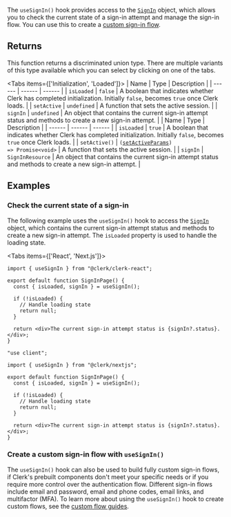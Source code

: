 The `useSignIn()` hook provides access to the [`SignIn`](/docs/references/javascript/sign-in) object, which allows you to check the current state of a sign-in attempt and manage the sign-in flow. You can use this to create a [custom sign-in flow](/docs/custom-flows/overview#sign-in-flow).

## Returns

This function returns a discriminated union type. There are multiple variants of this type available which you can select by clicking on one of the tabs.

<Tabs items={['Initialization', 'Loaded']}>
<Tab>
| Name | Type | Description |
| ------ | ------ | ------ |
| `isLoaded` | `false` | A boolean that indicates whether Clerk has completed initialization. Initially `false`, becomes `true` once Clerk loads. |
| `setActive` | `undefined` | A function that sets the active session. |
| `signIn` | `undefined` | An object that contains the current sign-in attempt status and methods to create a new sign-in attempt. |
</Tab>
<Tab>
| Name | Type | Description |
| ------ | ------ | ------ |
| `isLoaded` | `true` | A boolean that indicates whether Clerk has completed initialization. Initially `false`, becomes `true` once Clerk loads. |
| `setActive()` | <code>([setActiveParams](/docs/references/javascript/types/set-active-params)) => Promise\<void\></code> | A function that sets the active session. |
| `signIn` | `SignInResource` | An object that contains the current sign-in attempt status and methods to create a new sign-in attempt. |
</Tab>
</Tabs>

## Examples

### Check the current state of a sign-in

The following example uses the `useSignIn()` hook to access the [`SignIn`](/docs/references/javascript/sign-in) object, which contains the current sign-in attempt status and methods to create a new sign-in attempt. The `isLoaded` property is used to handle the loading state.

<Tabs items={['React', 'Next.js']}>
<Tab>

```tsx {{ filename: 'src/pages/SignInPage.tsx' }}
import { useSignIn } from "@clerk/clerk-react";

export default function SignInPage() {
  const { isLoaded, signIn } = useSignIn();

  if (!isLoaded) {
    // Handle loading state
    return null;
  }

  return <div>The current sign-in attempt status is {signIn?.status}.</div>;
}
```

</Tab>
<Tab>

```tsx {{ filename: 'app/sign-in/page.tsx' }}
"use client";

import { useSignIn } from "@clerk/nextjs";

export default function SignInPage() {
  const { isLoaded, signIn } = useSignIn();

  if (!isLoaded) {
    // Handle loading state
    return null;
  }

  return <div>The current sign-in attempt status is {signIn?.status}.</div>;
}
```

</Tab>
</Tabs>

### Create a custom sign-in flow with `useSignIn()`

The `useSignIn()` hook can also be used to build fully custom sign-in flows, if Clerk's prebuilt components don't meet your specific needs or if you require more control over the authentication flow. Different sign-in flows include email and password, email and phone codes, email links, and multifactor (MFA). To learn more about using the `useSignIn()` hook to create custom flows, see the [custom flow guides](/docs/custom-flows/overview).
